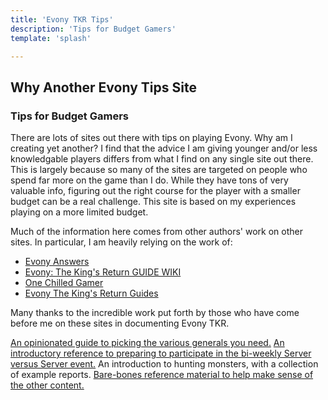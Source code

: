 ```yaml
---
title: 'Evony TKR Tips'
description: 'Tips for Budget Gamers'
template: 'splash'

---
```


## Why Another Evony Tips Site
### Tips for Budget Gamers

<div id="first">
There are lots of sites out there with tips on playing Evony.  Why am I
creating yet another?  I find that the advice I am giving younger and/or less
knowledgable players differs from what I find on any single site out there.
This is largely because so many of the sites are targeted on people who spend
far more on the game than I do.  While they have tons of very valuable info,
figuring out the right course for the player with a smaller budget can be a
real challenge.  This site is based on my experiences playing on a more limited
budget.
</div>

Much of the information here comes from other authors' work on other sites.  In particular, I am heavily relying on the work of:
* [Evony Answers](https://www.evonyanswers.com/)
* [Evony: The King's Return GUIDE WIKI](https://evonyguidewiki.com/)
* [One Chilled Gamer](https://onechilledgamer.com/)
* [Evony The King's Return Guides](https://www.evonytkrguide.com/)

Many thanks to the incredible work put forth by those who have come before me on these sites in documenting Evony TKR.

<CardGrid stagger>
    <a href="/generals/"><Card title="Generals">An opinionated guide to picking the various generals you need.</Card></a>
    <a href="/svs/"><Card title="SvS">An introductory reference to preparing to participate in the bi-weekly Server versus Server event.</Card></a>
    <Card title="Monsters">An introduction to hunting monsters, with a collection of example reports.</Card>
    <a href="/reference/"><Card title="Reference">Bare-bones reference material to help make sense of the other content.</Card></a>
</CardGrid>